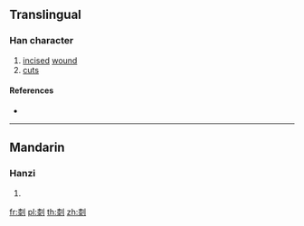 {{character info/new}}
==Translingual==

===Han character===
{{Han char|rn=18|rad=刀|as=11|sn=13|four=|canj=DELN|ids=⿰桼刂}}

# [[incise]]d [[wound]]
# [[cuts]]

====References====
* {{Han ref|kx=0143.160|hdz=10353.010|uh=34FC|ud=13564}}

----

==Mandarin==

===Hanzi===
{{cmn-hanzi|pin=[[chì]] ([[chi4]]), [[chòng]] ([[chong4]])|wg=ch'ih<sup>4</sup>, ch'ung<sup>4</sup>}}

# {{defn|lang=cmn|sort=刀11}}

[[fr:㓼]]
[[pl:㓼]]
[[th:㓼]]
[[zh:㓼]]